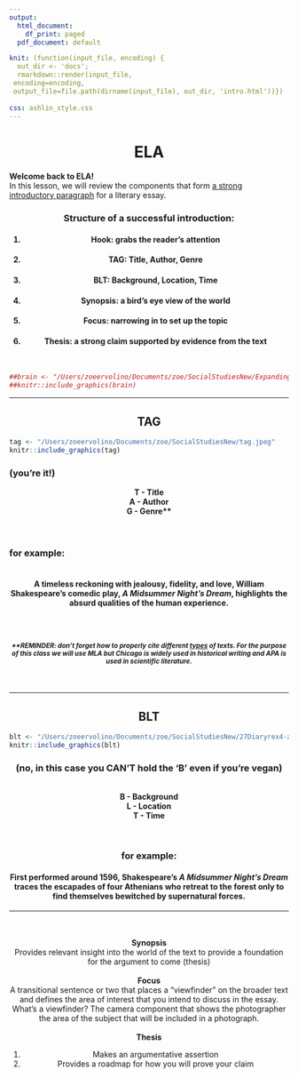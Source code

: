 ```yaml
---
output:
  html_document:
    df_print: paged
  pdf_document: default

knit: (function(input_file, encoding) {
  out_dir <- 'docs';
  rmarkdown::render(input_file,
 encoding=encoding,
 output_file=file.path(dirname(input_file), out_dir, 'intro.html'))})
 
css: ashlin_style.css
---
```

<style type="text/css">
.main-container {
  max-width: 1800px;
  margin-left: auto;
  margin-right: auto;
    background-color:HoneyDew;
    	cursor: url('/Users/zoeervolino/Documents/zoe/SocialStudiesNew/Strawberry normal select.cur'), default;
}
</style>

<center><h1>ELA</h1></center>

<b>Welcome back to ELA!</b><br>In this lesson, we will review the components that form <u>a strong introductory paragraph</u> for a literary essay.
<br>

<center>
<h3>Structure of a successful introduction:</h3>

<h4>1. <b>Hook</b>: grabs the reader's attention
<br>

<h4>2. <b>TAG</b>: Title, Author, Genre
<br>

<h4>3. <b>BLT</b>: Background, Location, Time
<br>

<h4>4. <b>Synopsis</b>: a bird's eye view of the world
<br>

<h4>5. <b>Focus</b>: narrowing in to set up the topic
<br>

<h4>6. <b>Thesis</b>: a strong claim supported by evidence from the text
<br>
</h4>
<br>
</center>

```r

##brain <- "/Users/zoeervolino/Documents/zoe/SocialStudiesNew/Expanding-Brain.jpeg"
##knitr::include_graphics(brain)

```
<hr>

<center>
<h2>TAG</h2>
</center>
```r

tag <- "/Users/zoeervolino/Documents/zoe/SocialStudiesNew/tag.jpeg"
knitr::include_graphics(tag)

```
<h3>(you're it!)</h3>

<center>

<b>
<center>T - Title</center>

<center>A - Author</center>

<center>G - Genre**</center></b>
<br>
<br>
</center>

<h3>for example:</h3>

<h4><br>
<center>
A timeless reckoning with jealousy, fidelity, and love, William Shakespeare's comedic play, <i>A Midsummer Night's Dream</i>, highlights the absurd qualities of the human experience.
</center>

<br>
<br>

<center>
<i><small>**REMINDER: don't forget how to properly cite different <u>types</u> of texts. For the purpose of this class we will use MLA but Chicago is widely used in historical writing and APA is used in scientific literature.</i></small></h4>
</center>

<br>
<hr>

<center>
<h2>BLT</h2>
</center>
```r

blt <- "/Users/zoeervolino/Documents/zoe/SocialStudiesNew/27Diaryrex4-articleLarge.jpeg"
knitr::include_graphics(blt)

```
<center>
<h3>(no, in this case you CAN'T hold the 'B' even if you're vegan)</h3>
<br>
</center>



<b>
<center>B - Background</center>


<center>L - Location</center>

<center>T - Time</center>
</b>

<br>
<center>
<h3>for example:</h3>
</center>

<center>

<h4>First performed around 1596, Shakespeare's <i>A Midsummer Night's Dream</i> traces the escapades of four Athenians who retreat to the forest only to find themselves bewitched by supernatural forces.</h4>
</center>

<hr>
<br>
<br>
<center>
<b>Synopsis<br></b>
Provides relevant insight into the world of the text to provide a foundation for the argument to come (thesis)
</center>
<br>
<center>
<b>Focus<br>
</b></center>
<center>
A transitional sentence or two that places a "viewfinder" on the broader text and defines the area of interest that you intend to discuss in the essay.
<br>
What's a viewfinder? The camera component that shows the photographer the area of the subject that will be included in a photograph.
</center>
<br>
<center>
<b>Thesis<br></b></center>
<center>
1. Makes an argumentative assertion<br>
2. Provides a roadmap for how you will prove your claim<br>
</center>

<br>

<br>